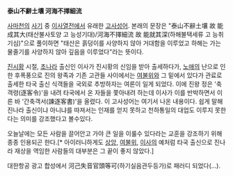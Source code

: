 '''泰山不辭土壤 河海不擇細流'''

[[사마천]]의 [[사기]] 중 [[이사]]열전에서 유래한 [[고사성어]]. 본래의 문장은 "泰山不辭土壤 故 能成其大(태산불사토양 고 능성기대)/河海不擇細流 故 能就其深(하해불택세류 고 능취기심)"으로 풀이하면 "태산은 흙덩이를 사양하지 않아 거대함을 이루었고 하해는 가는 물줄기를 사양하지 않아 깊음을 이루었다"라는 뜻이다.

[[진시황]] 시절, [[초]]나라 출신인 이사가 진시황의 신임을 받아 출세하다가, [[노애]]의 난으로 인한 후폭풍으로 진의 왕족과 기존 고관들 사이에서는 [[여불위]]와 그 밑에서 있다가 관료로 출세한 타국 출신 식객들을 국외로 추방하자는 여론이 일게 되었다. 이에 진왕 정은 '축객령(逐客令)'을 내려 타국에서 온 자들을 쫓아내려 하는데 이사가 이를 반박하면서 이른 바 '간축객서(諫逐客書)'을 올렸다. 이 고사성어는 여기서 나온 내용이다. 쉽게 말해 진나라 출신이냐 아니냐를 따져서는 인재를 얻지 못하고 천하통일의 대업도 이루지 못한다는 의미를 강조했다고 볼수있다.

오늘날에는 모든 사람을 끌어안고 가야 큰 일을 이룰수 있다라는 교훈을 강조하기 위해 종종 인용되곤 한다.[* 아이러니하게도 [[상앙]], [[여불위]], [[이사]]의 예처럼 타국 출신으로 진나라 재상을 역임한 사람들의 대부분은 그 끝이 좋지 않았다.]

대한항공 광고 합성에서 河己失音官頭等可(하기실음관두등가)로 패러디 되었다(...).
